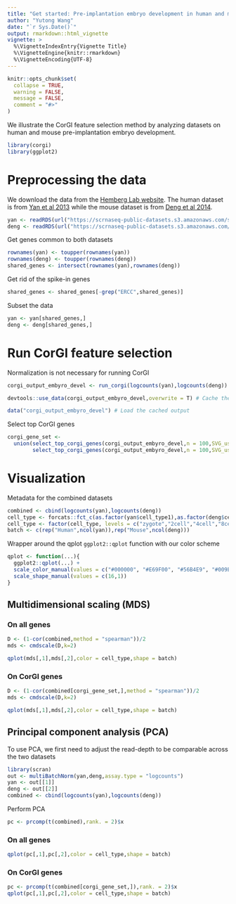 ```yaml
---
title: "Get started: Pre-implantation embryo development in human and mouse"
author: "Yutong Wang"
date: "`r Sys.Date()`"
output: rmarkdown::html_vignette
vignette: >
  %\VignetteIndexEntry{Vignette Title}
  %\VignetteEngine{knitr::rmarkdown}
  %\VignetteEncoding{UTF-8}
---
```


```r
knitr::opts_chunk$set(
  collapse = TRUE,
  warning = FALSE,
  message = FALSE,
  comment = "#>"
)
```

We illustrate the CorGI feature selection method by analyzing datasets on human and mouse pre-implantation embryo development.

```r
library(corgi)
library(ggplot2)
```

# Preprocessing the data

We download the data from the [Hemberg Lab website](https://hemberg-lab.github.io/scRNA.seq.datasets/). The human dataset is from [Yan et al 2013](http://dx.doi.org/10.1038/nsmb.2660) while the mouse dataset is from [Deng et al 2014](http://dx.doi.org/10.1126/science.1245316).

```r
yan <- readRDS(url("https://scrnaseq-public-datasets.s3.amazonaws.com/scater-objects/yan.rds"))
deng <- readRDS(url("https://scrnaseq-public-datasets.s3.amazonaws.com/scater-objects/deng-reads.rds"))
```

Get genes common to both datasets
```r
rownames(yan) <- toupper(rownames(yan))
rownames(deng) <- toupper(rownames(deng))
shared_genes <- intersect(rownames(yan),rownames(deng))
```


Get rid of the spike-in genes
```r
shared_genes <- shared_genes[-grep("ERCC",shared_genes)]
```

Subset the data
```r
yan <- yan[shared_genes,]
deng <- deng[shared_genes,]
```

# Run CorGI feature selection

Normalization is not necessary for running CorGI

```r
corgi_output_embyro_devel <- run_corgi(logcounts(yan),logcounts(deng))
```

```r
devtools::use_data(corgi_output_embyro_devel,overwrite = T) # Cache the output so that we don't have to actually rerun corgi. Change to "eval=T" if rerun is necessary.
```

```r
data("corgi_output_embyro_devel") # Load the cached output
```

Select top CorGI genes
```r
corgi_gene_set <- 
  union(select_top_corgi_genes(corgi_output_embyro_devel,n = 100,SVG_use = 2),
        select_top_corgi_genes(corgi_output_embyro_devel,n = 100,SVG_use = 3))
```

# Visualization

Metadata for the combined datasets
```r
combined <- cbind(logcounts(yan),logcounts(deng))
cell_type <- forcats::fct_c(as.factor(yan$cell_type1),as.factor(deng$cell_type1))
cell_type <- factor(cell_type, levels = c("zygote","2cell","4cell","8cell","16cell","blast"))
batch <- c(rep("Human",ncol(yan)),rep("Mouse",ncol(deng)))
```

Wrapper around the qplot `ggplot2::qplot` function with our color scheme

```r
qplot <- function(...){
  ggplot2::qplot(...) +
  scale_color_manual(values = c("#000000", "#E69F00", "#56B4E9", "#009E73", "#F0E442", "#0072B2", "#D55E00", "#CC79A7")) +
  scale_shape_manual(values = c(16,1))
}
```


## Multidimensional scaling (MDS)


### On all genes

```r
D <- (1-cor(combined,method = "spearman"))/2
mds <- cmdscale(D,k=2)

qplot(mds[,1],mds[,2],color = cell_type,shape = batch)
```


### On CorGI genes

```r
D <- (1-cor(combined[corgi_gene_set,],method = "spearman"))/2
mds <- cmdscale(D,k=2)

qplot(mds[,1],mds[,2],color = cell_type,shape = batch)
```

## Principal component analysis (PCA)

To use PCA, we first need to adjust the read-depth to be comparable across the two datasets
```r
library(scran)
out <- multiBatchNorm(yan,deng,assay.type = "logcounts")
yan <- out[[1]]
deng <- out[[2]]
combined <- cbind(logcounts(yan),logcounts(deng))
```

Perform PCA
```r
pc <- prcomp(t(combined),rank. = 2)$x
```



### On all genes

```r
qplot(pc[,1],pc[,2],color = cell_type,shape = batch)
```


###  On CorGI genes

```r

pc <- prcomp(t(combined[corgi_gene_set,]),rank. = 2)$x
qplot(pc[,1],pc[,2],color = cell_type,shape = batch)
```



